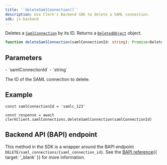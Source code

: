 ```yaml
---
title: '`deleteSamlConnection()`'
description: Use Clerk's Backend SDK to delete a SAML connection.
sdk: js-backend
---
```


Deletes a [`SamlConnection`](/docs/references/backend/types/backend-saml-connection) by its ID. Returns a [`DeletedObject`](/docs/references/javascript/types/deleted-object) object.

```ts
function deleteSamlConnection(samlConnectionId: string): Promise<DeletedObject>
```

## Parameters

<Properties>
  - `samlConnectionId`
  - `string`

  The ID of the SAML connection to delete.
</Properties>

## Example

<Include src="_partials/backend/usage" />

```tsx
const samlConnectionId = 'samlc_123'

const response = await clerkClient.samlConnections.deleteSamlConnection(samlConnectionId)
```

## Backend API (BAPI) endpoint

This method in the SDK is a wrapper around the BAPI endpoint `DELETE/saml_connections/{saml_connection_id}`. See the [BAPI reference](/docs/reference/backend-api/tag/saml-connections/delete/saml_connections/{saml_connection_id}){{ target: '_blank' }} for more information.
